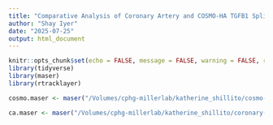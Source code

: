 ```yaml
---
title: "Comparative Analysis of Coronary Artery and COSMO-HA TGFB1 Splicing Events"
author: "Shay Iyer"
date: "2025-07-25"
output: html_document
---
```


```r
knitr::opts_chunk$set(echo = FALSE, message = FALSE, warning = FALSE, results = "show")
library(tidyverse)
library(maser)
library(rtracklayer)
```

```r
cosmo.maser <- maser("/Volumes/cphg-millerlab/katherine_shillito/cosmo-rmats/04_outputs/post-directory-1", c("Basal", "TGFB1"), ftype="JCEC")

ca.maser <- maser("/Volumes/cphg-millerlab/katherine_shillito/coronary-rmats/03_outputs/post/post-directory1", c("Ischemic", "Non-ischemic"), ftype="JCEC")
```

